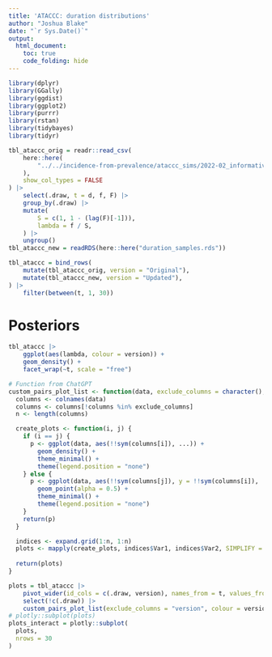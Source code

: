 ```yaml
---
title: 'ATACCC: duration distributions'
author: "Joshua Blake"
date: "`r Sys.Date()`"
output:
  html_document:
    toc: true
    code_folding: hide
---
```


```r
library(dplyr)
library(GGally)
library(ggdist)
library(ggplot2)
library(purrr)
library(rstan)
library(tidybayes)
library(tidyr)
```

```r
tbl_ataccc_orig = readr::read_csv(
    here::here(
        "../../incidence-from-prevalence/ataccc_sims/2022-02_informative-prior/integration_samples_monte_carlo.csv"
    ),
    show_col_types = FALSE
) |>
    select(.draw, t = d, f, F) |>
    group_by(.draw) |>
    mutate(
        S = c(1, 1 - (lag(F)[-1])),
        lambda = f / S,
    ) |>
    ungroup()
tbl_ataccc_new = readRDS(here::here("duration_samples.rds"))

tbl_ataccc = bind_rows(
    mutate(tbl_ataccc_orig, version = "Original"),
    mutate(tbl_ataccc_new, version = "Updated"),
) |>
    filter(between(t, 1, 30))
```

# Posteriors

```r
tbl_ataccc |>
    ggplot(aes(lambda, colour = version)) +
    geom_density() +
    facet_wrap(~t, scale = "free")
```

```r
# Function from ChatGPT
custom_pairs_plot_list <- function(data, exclude_columns = character(), ...) {
  columns <- colnames(data)
  columns <- columns[!columns %in% exclude_columns]
  n <- length(columns)

  create_plots <- function(i, j) {
    if (i == j) {
      p <- ggplot(data, aes(!!sym(columns[i]), ...)) +
        geom_density() +
        theme_minimal() +
        theme(legend.position = "none")
    } else {
      p <- ggplot(data, aes(!!sym(columns[j]), y = !!sym(columns[i]), ...)) +
        geom_point(alpha = 0.5) +
        theme_minimal() +
        theme(legend.position = "none")
    }
    return(p)
  }

  indices <- expand.grid(1:n, 1:n)
  plots <- mapply(create_plots, indices$Var1, indices$Var2, SIMPLIFY = FALSE)
  
  return(plots)
}

plots = tbl_ataccc |>
    pivot_wider(id_cols = c(.draw, version), names_from = t, values_from = lambda) |>
    select(!c(.draw)) |>
    custom_pairs_plot_list(exclude_columns = "version", colour = version)
# plotly::subplot(plots)
plots_interact = plotly::subplot(
  plots,
  nrows = 30
)
```
